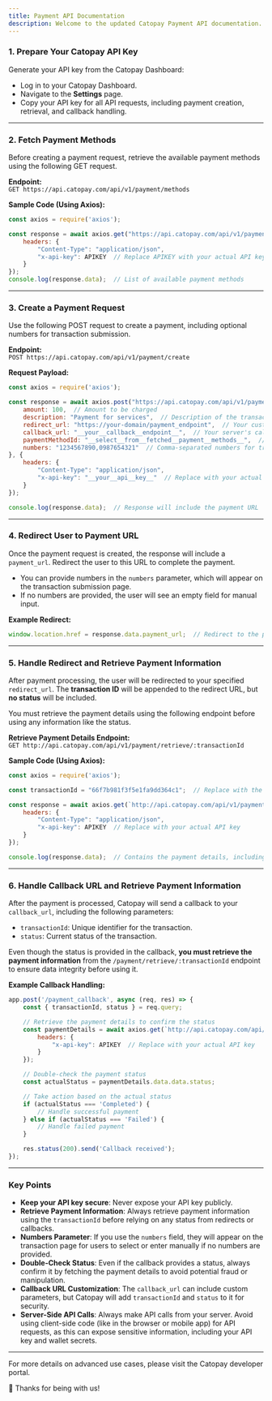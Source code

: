 ```yaml
---
title: Payment API Documentation
description: Welcome to the updated Catopay Payment API documentation. Follow these steps to seamlessly integrate Catopay's payment services into your application.
---
```


### 1. Prepare Your Catopay API Key

Generate your API key from the Catopay Dashboard:

- Log in to your Catopay Dashboard.
- Navigate to the **Settings** page.
- Copy your API key for all API requests, including payment creation, retrieval, and callback handling.

---

### 2. Fetch Payment Methods

Before creating a payment request, retrieve the available payment methods using the following GET request.

**Endpoint:**  
`GET https://api.catopay.com/api/v1/payment/methods`

**Sample Code (Using Axios):**
```javascript
const axios = require('axios');

const response = await axios.get("https://api.catopay.com/api/v1/payment/methods", {
    headers: {
        "Content-Type": "application/json",
        "x-api-key": APIKEY  // Replace APIKEY with your actual API key
    }
});
console.log(response.data);  // List of available payment methods
```

---

### 3. Create a Payment Request

Use the following POST request to create a payment, including optional numbers for transaction submission.

**Endpoint:**  
`POST https://api.catopay.com/api/v1/payment/create`

**Request Payload:**
```javascript
const axios = require('axios');

const response = await axios.post("https://api.catopay.com/api/v1/payment/create", {
    amount: 100,  // Amount to be charged
    description: "Payment for services",  // Description of the transaction
    redirect_url: "https://your-domain/payment_endpoint",  // Your custom redirect URL
    callback_url: "__your__callback__endpoint__",  // Your server's callback URL
    paymentMethodId: "__select__from__fetched__payment__methods__",  // Payment method ID
    numbers: "1234567890,0987654321"  // Comma-separated numbers for transaction page (optional)
}, {
    headers: {
        "Content-Type": "application/json",
        "x-api-key": "__your__api__key__"  // Replace with your actual API key
    }
});

console.log(response.data);  // Response will include the payment URL
```

---

### 4. Redirect User to Payment URL

Once the payment request is created, the response will include a `payment_url`. Redirect the user to this URL to complete the payment.

- You can provide numbers in the `numbers` parameter, which will appear on the transaction submission page.
- If no numbers are provided, the user will see an empty field for manual input.

**Example Redirect:**
```javascript
window.location.href = response.data.payment_url;  // Redirect to the payment page
```

---

### 5. Handle Redirect and Retrieve Payment Information

After payment processing, the user will be redirected to your specified `redirect_url`. The **transaction ID** will be appended to the redirect URL, but **no status** will be included. 

You must retrieve the payment details using the following endpoint before using any information like the status.

**Retrieve Payment Details Endpoint:**  
`GET http://api.catopay.com/api/v1/payment/retrieve/:transactionId`

**Sample Code (Using Axios):**
```javascript
const axios = require('axios');

const transactionId = "66f7b981f3f5e1fa9dd364c1";  // Replace with the actual transaction ID

const response = await axios.get(`http://api.catopay.com/api/v1/payment/retrieve/${transactionId}`, {
    headers: {
        "Content-Type": "application/json",
        "x-api-key": APIKEY  // Replace with your actual API key
    }
});

console.log(response.data);  // Contains the payment details, including status
```

---

### 6. Handle Callback URL and Retrieve Payment Information

After the payment is processed, Catopay will send a callback to your `callback_url`, including the following parameters:

- `transactionId`: Unique identifier for the transaction.
- `status`: Current status of the transaction.

Even though the status is provided in the callback, **you must retrieve the payment information** from the `/payment/retrieve/:transactionId` endpoint to ensure data integrity before using it.

**Example Callback Handling:**
```javascript
app.post('/payment_callback', async (req, res) => {
    const { transactionId, status } = req.query;

    // Retrieve the payment details to confirm the status
    const paymentDetails = await axios.get(`http://api.catopay.com/api/v1/payment/retrieve/${transactionId}`, {
        headers: {
            "x-api-key": APIKEY  // Replace with your actual API key
        }
    });

    // Double-check the payment status
    const actualStatus = paymentDetails.data.data.status;

    // Take action based on the actual status
    if (actualStatus === 'Completed') {
        // Handle successful payment
    } else if (actualStatus === 'Failed') {
        // Handle failed payment
    }

    res.status(200).send('Callback received');
});
```

---

### Key Points

- **Keep your API key secure**: Never expose your API key publicly.
- **Retrieve Payment Information**: Always retrieve payment information using the `transactionId` before relying on any status from redirects or callbacks.
- **Numbers Parameter**: If you use the `numbers` field, they will appear on the transaction page for users to select or enter manually if no numbers are provided.
- **Double-Check Status**: Even if the callback provides a status, always confirm it by fetching the payment details to avoid potential fraud or manipulation.
- **Callback URL Customization**: The `callback_url` can include custom parameters, but Catopay will add `transactionId` and `status` to it for security.
- **Server-Side API Calls**: Always make API calls from your server. Avoid using client-side code (like in the browser or mobile app) for API requests, as this can expose sensitive information, including your API key and wallet secrets.

---

For more details on advanced use cases, please visit the Catopay developer portal.

💖 Thanks for being with us!
